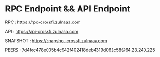  


# RPC Endpoint && API Endpoint

RPC :  https://rpc-crossfi.zulnaaa.com

API :  https://api-crossfi.zulnaaa.com

SNAPSHOT : https://snapshot-crossfi.zulnaaa.com

<Callout type="info" emoji="ℹ️">
  PEERS : 7d4fec478e005b4c942f402418deb4319d062c58@64.23.240.225
</Callout>